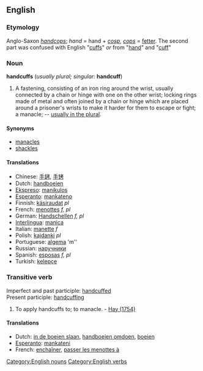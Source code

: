 ==English==
===Etymology===
Anglo-Saxon ''[[handcops]]''; ''hand'' = hand + ''[[cosp]]'', ''[[cops]]'' = [[fetter]]. The second part was confused with English "[[cuff]]s" ''or'' from "[[hand]]" and "[[cuff]]"

===Noun===
[[Category:English nouns]]
'''handcuffs''' (''usually plural; singular:'' '''handcuff''')

#A fastening, consisting of an iron ring around the wrist, usually connected by a chain or hinge with one on the other wrist; locking rings made of metal and often joined by a chain or hinge which are placed around a prisoner's wrists to make it harder for them to escape or fight; a manacle; -- [[handcuffs|usually in the plural]].

====Synonyms====
*[[manacles]]
*[[shackles]]

====Translations====
*Chinese: [[手銬]], [[手铐]]
*Dutch: [[handboeien]]
*[[Ekspreso]]: [[manikulos]]
*[[Esperanto]]: [[mankateno]]
*Finnish: [[käsiraudat]] ''pl''
*French: [[menottes]] ''f, pl''
*German: [[Handschellen]] ''f, pl''
*[[Interlingua]]: [[manica]]
*Italian: [[manette]] ''f''
*Polish: [[kajdanki]] ''pl''
*Portuguese: [[algema]] 'm''
*Russian: [[наручники]]
*Spanish: [[esposas]] ''f, pl''
*Turkish: [[kelepçe]]

===Transitive verb===
[[Category:English verbs]]
Imperfect and past participle: [[handcuffed]]<br> 
Present participle: [[handcuffing]]
#To apply handcuffs to; to manacle. - [[Hay (1754)]]

====Translations====
*Dutch: [[in de boeien slaan]], [[handboeien omdoen]], [[boeien]]
*[[Esperanto]]: [[mankateni]]
*French: [[enchaîner]], [[passer les menottes à]]